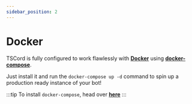 ```yaml
---
sidebar_position: 2
---
```


# Docker

TSCord is fully configured to work flawlessly with **[Docker](https://www.docker.com/)** using **[docker-compose](https://docs.docker.com/compose/)**.

Just install it and run the `docker-compose up -d` command to spin up a production ready instance of your bot!

:::tip
To install `docker-compose`, head over **[here](https://docs.docker.com/compose/install/)**
:::